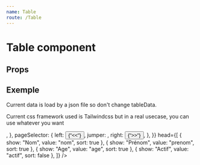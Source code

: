 ```yaml
---
name: Table
route: /Table
---
```


# Table component

## Props

<Props of={Table} />


## Exemple

Current data is load by a json file so don't change tableData.

Current css framework used is Tailwindcss but in a real usecase, you can use whatever you want

<Playground>
  <Table
    data={tableData}
    itemsPerPage={4}
    paginated={true}
    options={{
      search: {
        placeholder: "Searching",
        searchableValue: ["nom", "prenom", "actif"],
      },
      numberItemsOptions: [4, 8, 12],
    }}
    component={{
      top: {
        searchInput: <Input placeHolder="Searching" />,
      },
      pageSelector: {
        left: <Button>{"<<"}</Button>,
        jumper: <InputJumper />,
        right: <Button>{">>"}</Button>,
      },
    }}
    head={[
      { show: "Nom", value: "nom", sort: true },
      { show: "Prénom", value: "prenom", sort: true },
      { show: "Age", value: "age", sort: true },
      { show: "Actif", value: "actif", sort: false },
    ]}
  />
</Playground>
